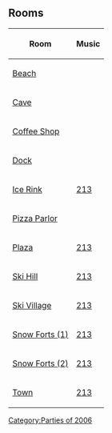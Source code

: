{{CPW|Sports Party|Festa do Esporte}}

==Rooms==
{|class="wikitable" style="margin: 1em auto;"
!Room!!Music
|-
|[[Media:ArtworkRoomsBeach13.swf|Beach]]||{{n/a|?}}
|-
|[[Media:ArtworkRoomsCave14.swf|Cave]]||{{n/a|?}}
|-
|[[Media:ArtworkRoomsCoffee12.swf|Coffee Shop]]||{{n/a|?}}
|-
|[[Media:ArtworkRoomsDock14.swf|Dock]]||{{n/a|?}}
|-
|[[Media:ArtworkRoomsRink20.swf|Ice Rink]]||[[Media:Music213.swf|213]]
|-
|[[Media:ArtworkRoomsPizza14.swf|Pizza Parlor]]||{{n/a|?}}
|-
|[[Media:ArtworkRoomsPlaza21.swf|Plaza]]||[[Media:Music213.swf|213]]
|-
|[[Media:ArtworkRoomsMtn12.swf|Ski Hill]]||[[Media:Music213.swf|213]]
|-
|[[Media:ArtworkRoomsVillage15.swf|Ski Village]]||[[Media:Music213.swf|213]]
|-
|[[Media:ArtworkRoomsForts16.swf|Snow Forts (1)]]||[[Media:Music213.swf|213]]
|-
|[[Media:ArtworkRoomsForts17.swf|Snow Forts (2)]]||[[Media:Music213.swf|213]]
|-
|[[Media:ArtworkRoomsTown15.swf|Town]]||[[Media:Music213.swf|213]]
|}


{{Parties}}

[[Category:Parties of 2006]]
